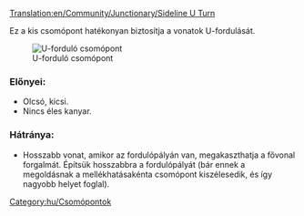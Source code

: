 [[Translation:en/Community/Junctionary/Sideline U Turn]]

{{hu/Csomópontmenü}}
Ez a kis csomópont hatékonyan biztosítja a vonatok U-fordulását.

[[File:en/Mainline u turn.png|center|frame|U-forduló csomópont]]

===Előnyei:===
*Olcsó, kicsi.
*Nincs éles kanyar.

===Hátránya:===
*Hosszabb vonat, amikor az fordulópályán van, megakaszthatja a fővonal forgalmát. Építsük hosszabbra a fordulópályát (bár ennek a megoldásnak a mellékhatásakénta csomópont kiszélesedik, és így nagyobb helyet foglal).

[[Category:hu/Csomópontok]]